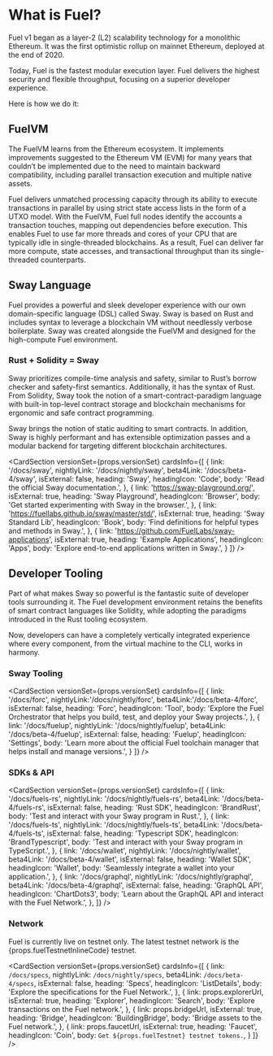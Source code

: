 # What is Fuel?

Fuel v1 began as a layer-2 (L2) scalability technology for a monolithic Ethereum.
It was the first optimistic rollup on mainnet Ethereum, deployed at the end of 2020.

Today, Fuel is the fastest modular execution layer.
Fuel delivers the highest security and flexible throughput, focusing on a superior developer experience.

Here is how we do it:

## FuelVM

The FuelVM learns from the Ethereum ecosystem.
It implements improvements suggested to the Ethereum VM (EVM) for many years that couldn’t be implemented due to the need to maintain backward compatibility, including parallel transaction execution and multiple native assets.

Fuel delivers unmatched processing capacity through its ability to execute transactions in parallel by using strict state access lists in the form of a UTXO model.
With the FuelVM, Fuel full nodes identify the accounts a transaction touches, mapping out dependencies before execution.
This enables Fuel to use far more threads and cores of your CPU that are typically idle in single-threaded blockchains.
As a result, Fuel can deliver far more compute, state accesses, and transactional throughput than its single-threaded counterparts.

## Sway Language

Fuel provides a powerful and sleek developer experience with our own domain-specific language (DSL) called Sway.
Sway is based on Rust and includes syntax to leverage a blockchain VM without needlessly verbose boilerplate.
Sway was created alongside the FuelVM and designed for the high-compute Fuel environment.

### Rust + Solidity = Sway

Sway prioritizes compile-time analysis and safety, similar to Rust’s borrow checker and safety-first semantics.
Additionally, it has the syntax of Rust. From Solidity, Sway took the notion of a smart-contract-paradigm language with built-in top-level contract storage and blockchain mechanisms for ergonomic and safe contract programming.

Sway brings the notion of static auditing to smart contracts.
In addition, Sway is highly performant and has extensible optimization passes and a modular backend for targeting different blockchain architectures.

<CardSection
versionSet={props.versionSet}
cardsInfo={[
    {
        link: '/docs/sway',
        nightlyLink: '/docs/nightly/sway',
        beta4Link: '/docs/beta-4/sway',
        isExternal: false,
        heading: 'Sway',
        headingIcon: 'Code',
        body: 'Read the official Sway documentation.',
    },
    {
        link: 'https://sway-playground.org/',
        isExternal: true,
        heading: 'Sway Playground',
        headingIcon: 'Browser',
        body: 'Get started experimenting with Sway in the browser.',
    },
    {
        link: 'https://fuellabs.github.io/sway/master/std/',
        isExternal: true,
        heading: 'Sway Standard Lib',
        headingIcon: 'Book',
        body: 'Find definitions for helpful types and methods in Sway.',
    },
    {
        link: 'https://github.com/FuelLabs/sway-applications',
        isExternal: true,
        heading: 'Example Applications',
        headingIcon: 'Apps',
        body: 'Explore end-to-end applications written in Sway.',
    }
]}
/>

## Developer Tooling

Part of what makes Sway so powerful is the fantastic suite of developer tools surrounding it.
The Fuel development environment retains the benefits of smart contract languages like Solidity, while adopting the paradigms introduced in the Rust tooling ecosystem.

Now, developers can have a completely vertically integrated experience where every component, from the virtual machine to the CLI, works in harmony.

### Sway Tooling

<CardSection
versionSet={props.versionSet}
cardsInfo={[
     {
        link: '/docs/forc',
        nightlyLink:'/docs/nightly/forc',
        beta4Link:'/docs/beta-4/forc',
        isExternal: false,
        heading: 'Forc',
        headingIcon: 'Tool',
        body: 'Explore the Fuel Orchestrator that helps you build, test, and deploy your Sway projects.',
    },
    {
        link: '/docs/fuelup',
        nightlyLink: '/docs/nightly/fuelup',
        beta4Link: '/docs/beta-4/fuelup',
        isExternal: false,
        heading: 'Fuelup',
        headingIcon: 'Settings',
        body: 'Learn more about the official Fuel toolchain manager that helps install and manage versions.',
    }
]}
/>

### SDKs & API

<CardSection
versionSet={props.versionSet}
cardsInfo={[
{
          link: '/docs/fuels-rs',
          nightlyLink: '/docs/nightly/fuels-rs',
          beta4Link: '/docs/beta-4/fuels-rs',
          isExternal: false,
          heading: 'Rust SDK',
          headingIcon: 'BrandRust',
          body: 'Test and interact with your Sway program in Rust.',
        },
        {
          link: '/docs/fuels-ts',
          nightlyLink: '/docs/nightly/fuels-ts',
          beta4Link: '/docs/beta-4/fuels-ts',
          isExternal: false,
          heading: 'Typescript SDK',
          headingIcon: 'BrandTypescript',
          body: 'Test and interact with your Sway program in TypeScript.',
        },
        {
          link: '/docs/wallet',
          nightlyLink: '/docs/nightly/wallet',
          beta4Link: '/docs/beta-4/wallet',
          isExternal: false,
          heading: 'Wallet SDK',
          headingIcon: 'Wallet',
          body: 'Seamlessly integrate a wallet into your application.',
        },
        {
         link: '/docs/graphql',
          nightlyLink: '/docs/nightly/graphql',
          beta4Link: '/docs/beta-4/graphql',
          isExternal: false,
          heading: 'GraphQL API',
          headingIcon: 'ChartDots3',
          body: 'Learn about the GraphQL API and interact with the Fuel Network.',
        },
]}
/>

### Network

Fuel is currently live on testnet only.
The latest testnet network is the {props.fuelTestnetInlineCode} testnet.

<CardSection
versionSet={props.versionSet}
cardsInfo={[
    {
        link: `/docs/specs`,
        nightlyLink: `/docs/nightly/specs`,
        beta4Link: `/docs/beta-4/specs`,
        isExternal: false,
        heading: 'Specs',
        headingIcon: 'ListDetails',
        body: 'Explore the specifications for the Fuel Network.',
    },
    {
        link: props.explorerUrl,
        isExternal: true,
        heading: 'Explorer',
        headingIcon: 'Search',
        body: 'Explore transactions on the Fuel network.',
    },
    {
        link: props.bridgeUrl,
        isExternal: true,
        heading: 'Bridge',
        headingIcon: 'BuildingBridge',
        body: 'Bridge assets to the Fuel network.',
    },
        {
        link: props.faucetUrl,
        isExternal: true,
        heading: 'Faucet',
        headingIcon: 'Coin',
        body: `Get ${props.fuelTestnet} testnet tokens.`,
    }
]}
/>
